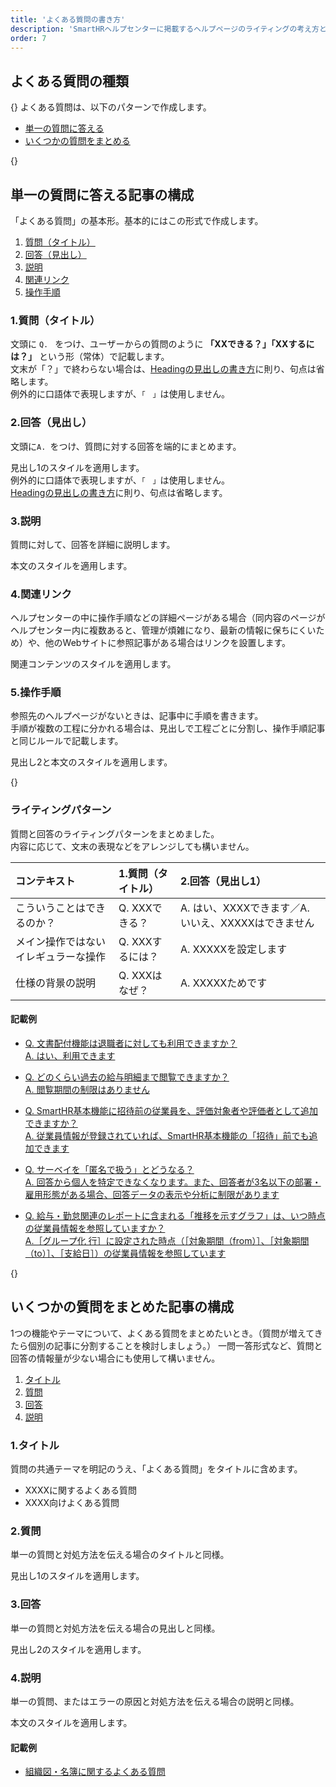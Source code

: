 ```yaml
---
title: 'よくある質問の書き方'
description: 'SmartHRヘルプセンターに掲載するヘルプページのライティングの考え方とパターンをまとめています。'
order: 7 
---
```

## よくある質問の種類
{<span id="faq-types" />}
よくある質問は、以下のパターンで作成します。
* [単一の質問に答える](#answer-single-question)
* [いくつかの質問をまとめる](#answer-multiple-questions)

{<span id="answer-single-question" />}
## 単一の質問に答える記事の構成
「よくある質問」の基本形。基本的にはこの形式で作成します。

1. [質問（タイトル）](#h3-0)
2. [回答（見出し）](#h3-1)
3. [説明](#h3-2)
4. [関連リンク](#h3-3)
5. [操作手順](#h3-4)

### 1.質問（タイトル）
文頭に `Q. ` をつけ、ユーザーからの質問のように **「XXできる？」「XXするには？」** という形（常体）で記載します。  
文末が「？」で終わらない場合は、[Headingの見出しの書き方](../../../../products/components/heading/#h2-3)に則り、句点は省略します。  
例外的に口語体で表現しますが、`「　」`は使用しません。  

### 2.回答（見出し）
文頭に`A. `をつけ、質問に対する回答を端的にまとめます。

見出し1のスタイルを適用します。  
例外的に口語体で表現しますが、`「　」`は使用しません。  
[Headingの見出しの書き方](../../../../products/components/heading/#h2-3)に則り、句点は省略します。

### 3.説明
質問に対して、回答を詳細に説明します。

本文のスタイルを適用します。

### 4.関連リンク
ヘルプセンターの中に操作手順などの詳細ページがある場合（同内容のページがヘルプセンター内に複数あると、管理が煩雑になり、最新の情報に保ちにくいため）や、他のWebサイトに参照記事がある場合はリンクを設置します。

関連コンテンツのスタイルを適用します。

### 5.操作手順
参照先のヘルプページがないときは、記事中に手順を書きます。  
手順が複数の工程に分かれる場合は、見出しで工程ごとに分割し、操作手順記事と同じルールで記載します。

見出し2と本文のスタイルを適用します。

{<span id="writing-pattern-faq" />}
### ライティングパターン
質問と回答のライティングパターンをまとめました。  
内容に応じて、文末の表現などをアレンジしても構いません。

| コンテキスト                 | 1.質問（タイトル）     | 2.回答（見出し1）                    |
| :-------------------------- | :--------------------- | :------------------------------------ |
| こういうことはできるのか？ | Q. XXXできる？         | A. はい、XXXXできます／A. いいえ、XXXXXはできません |
| メイン操作ではないイレギュラーな操作 | Q. XXXするには？    | A. XXXXXを設定します                  |
| 仕様の背景の説明            | Q. XXXはなぜ？         | A. XXXXXためです                      |

#### 記載例

* [Q. 文書配付機能は退職者に対しても利用できますか？<br />A. はい、利用できます](https://support.smarthr.jp/ja/help/articles/360063202573)

* [Q. どのくらい過去の給与明細まで閲覧できますか？<br />A. 閲覧期間の制限はありません](https://support.smarthr.jp/ja/help/articles/4407883948825)

* [Q. SmartHR基本機能に招待前の従業員を、評価対象者や評価者として追加できますか？<br />A. 従業員情報が登録されていれば、SmartHR基本機能の「招待」前でも追加できます](https://support.smarthr.jp/ja/help/articles/4410757431193)

* [Q. サーベイを「匿名で扱う」とどうなる？<br />A. 回答から個人を特定できなくなります。また、回答者が3名以下の部署・雇用形態がある場合、回答データの表示や分析に制限があります](https://support.smarthr.jp/ja/help/articles/900005669166)

* [Q. 給与・勤怠関連のレポートに含まれる「推移を示すグラフ」は、いつ時点の従業員情報を参照していますか？<br />A.［グループ化 行］に設定された時点（［対象期間（from）］、［対象期間（to）］、［支給日］）の従業員情報を参照しています](https://support.smarthr.jp/ja/help/articles/4412871737753)

{<span id="answer-multiple-questions" />}
## いくつかの質問をまとめた記事の構成
1つの機能やテーマについて、よくある質問をまとめたいとき。（質問が増えてきたら個別の記事に分割することを検討しましょう。）
一問一答形式など、質問と回答の情報量が少ない場合にも使用して構いません。

1. [タイトル](#h3-6)
2. [質問](#h3-7)
3. [回答](#h3-8)
4. [説明](#h3-9)

### 1.タイトル
質問の共通テーマを明記のうえ、「よくある質問」をタイトルに含めます。

- XXXXに関するよくある質問
- XXXX向けよくある質問

### 2.質問
単一の質問と対処方法を伝える場合のタイトルと同様。

見出し1のスタイルを適用します。

### 3.回答
単一の質問と対処方法を伝える場合の見出しと同様。

見出し2のスタイルを適用します。

### 4.説明
単一の質問、またはエラーの原因と対処方法を伝える場合の説明と同様。

本文のスタイルを適用します。

#### 記載例
* [組織図・名簿に関するよくある質問](https://support.smarthr.jp/ja/help/articles/1500002013322)